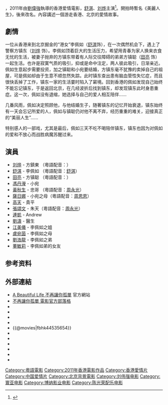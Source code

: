 {{电影信息框
| 片名 = 不再讓你孤單
| 電影原名 = ''{{lang|en|A Beautiful Life}}''
| 圖像 = A Beautiful Life 2011.jpg
| 圖像說明 = 
| 導演 = [[劉偉強|劉偉強]]
| 監製 = [[劉偉強|劉偉強]]
| 製片 = 張敏穎、何麗嫦
| 編劇 = 鄧潔明
| 劇本 = 
| 故事 = 鄧潔明
| 原著 = 
| 旁白 = 
| 統籌 = 
| 主演 = [[舒淇|舒淇]]、[[刘烨_(演员)|刘烨]]
| 副標題 = 美麗人生
| 片尾曲 = 〈不再讓你孤單〉／[[陳昇|陳昇]]
| 配樂 = [[陳光榮|陳光榮]]
| 攝影 = [[劉偉強|劉偉強]]、[[黎耀輝|黎耀輝]]
| 剪輯 = [[鍾煒釗|鍾煒釗]]
| 製片商 = [[寰亞電影|寰亞電影]]<br>[[博纳影业|北京博納影視文化交流有限公司]]<br>中影寰亞音像製品有限公司<br>基本映畫
| 發行商 = {{TWN}}：甲上娛樂
| 上映日期 = {{CHN}}：{{film date|2011|5|13}}<br>{{HK}}：{{film date|2011|5|20}}<br>{{TWN}}：{{film date|2011|6|17}}<br>{{SIN}}：{{film date|2011|7|14}}
| 發行日期 = 
| 片長 = 122 分鐘
| 產地 = {{香港電影產地}}{{中國大陸電影產地}}
| 語言 = 粵語、國語
| 官方網站 = [http://www.mediaasia.com/abeautifullife/ A Beautiful Life 不再讓你孤單]
| 預算 = 
| 票房 = 
| imdb_id = tt1934335
}}
{{engname|《不再讓你孤單》|''A Beautiful Life''}}，2011年由[[劉偉強|劉偉強]]執導的香港爱情電影，[[舒淇|舒淇]]、[[刘烨_(演员)|刘烨]]主演<ref>{{Cite web|title=不再讓你孤單 (2011)|url=http://hkmdb.com/db/movies/view.mhtml?id=14420&display_set=big5|accessdate=2020-04-26|work=hkmdb.com|archive-date=2020-09-29|archive-url=https://web.archive.org/web/20200929215347/http://www.hkmdb.com/db/movies/view.mhtml?id=14420&display_set=big5|dead-url=no}}</ref>。開拍時暫名《美麗人生》，後來改名。內容講述一個游走香港、北京的愛情故事。

==劇情==
一位从香港来到北京掘金的“港女”李佩如（[[舒淇|舒淇]]饰），在一次偶然机会下，遇上了警察方镇东（[[刘烨_(演员)|刘烨]] 饰）。李佩如顶着巨大的生活压力，希望用青春为家人换来衣食无忧的生活，被妻子抛弃的方镇东带着有人际交往障碍的弟弟方镇聪（[[田亮|田亮]] 饰）一起生活。也许是寂寞气质的吸引，抑或是命中注定，两人彼此吸引，日渐亲近。佩如生意起步需要投资，加之镇聪和小宛要结婚，方镇东毫不犹豫的卖掉自己的祖屋，可是佩如却由于生意不顺忽然失踪。此时镇东查出患有脑血管性失忆症，而且很快丢掉了工作，镇东一家的生活霎时陷入了窘境。回到香港的佩如发现自己始终不能忘记镇东，于是返回北京，在几经波折后找到镇东，却发现镇东此时身患重症。这一次，佩如没有退缩，她选择与自己的爱人相互陪伴……

几番风雨，佩如决定照顾他，与他结婚生子，随著镇东的记忆开始衰退，镇东始终有一天会忘记所爱的人，佩如与镇聪仍对他不离不弃，经历重重的难关，迎接真正的“美丽人生”……

特别感人的一部戏，尤其是最后，佩如三天不吃不喝陪伴镇东，镇东也因为对佩如的爱和不放心而战胜病魔苏醒过来。

==演員==
*[[刘烨_(演员)|刘烨]] - 方鎮東 （粵語配音：）
*[[舒淇|舒淇]] - 李佩如 （粵語配音：[[舒淇|舒淇]]）
*[[田亮|田亮]] - 方镇聪  （粵語配音：）
*[[馮丹瀅|馮丹瀅]] - 小宛 
*[[黃秋生|黃秋生]] - 忠哥 （粵語配音：[[周永光|周永光]]）
*[[薩日娜|薩日娜]] - 小宛之母（粵語配音：[[周恩恩|周恩恩]]）
*[[高天|高天]] - 貴平
*[[張頌文|張頌文]] - 朱天（粵語配音：[[周永光|周永光]]）
*[[連凱|連凱]] - Andrew
*[[刘涛_(男演员)|劉濤]] - 醫生
*[[江美儀|江美儀]] - 李佩如之姐
*[[盧宛茵|盧宛茵]] - 李佩如之母
*[[劉浩龍|劉浩龍]] - 李佩如之弟
*[[董敏莉|董敏莉]] - 李佩如弟的女友

== 参考资料 ==
{{reflist}}

==外部連結==
*[http://www.mediaasia.com/abeautifullife/ A Beautiful Life 不再讓你孤單]{{Wayback|url=http://www.mediaasia.com/abeautifullife/ |date=20200125204424 }} 官方網站
*[http://abeautifullife.pixnet.net/blog 不再讓你孤單 電影官方部落格]{{Wayback|url=http://abeautifullife.pixnet.net/blog |date=20160305003957 }}
*{{facebook|ABeautifulLifeMovie|不再讓你孤單 A Beautiful Life}}
*{{Yahoomovie id|3885}}
*{{MSN movie|12304}}
*{{MSN movie|1891}}
*{{@movies|fbhk44535654}}
*{{hkmdb title|14420}}
*{{Mtime|129495}}
*{{douban}}
*{{rotten-tomatoes|a_beautiful_life}}
*{{Amg movie|539500}}
*{{imdb title|1934335}}

{{劉偉強}}
{{DEFAULTSORT:BU}}
[[Category:粵語電影|Category:粵語電影]]
[[Category:2011年香港電影作品|Category:2011年香港電影作品]]
[[Category:香港愛情片|Category:香港愛情片]]
[[Category:中国爱情片|Category:中国爱情片]]
[[Category:北京背景電影|Category:北京背景電影]]
[[Category:刘伟强电影|Category:刘伟强电影]]
[[Category:寰亚电影|Category:寰亚电影]]
[[Category:博纳影业电影|Category:博纳影业电影]]
[[Category:陈光荣配乐电影|Category:陈光荣配乐电影]]